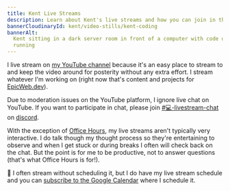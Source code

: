 ```yaml
---
title: Kent Live Streams
description: Learn about Kent's live streams and how you can join in the fun.
bannerCloudinaryId: kent/video-stills/kent-coding
bannerAlt:
  Kent sitting in a dark server room in front of a computer with code up and
  running
---
```


I live stream on [my YouTube channel](https://kcd.im/YouTube) because it's an
easy place to stream to and keep the video around for posterity without any
extra effort. I stream whatever I'm working on (right now that's content and
projects for [EpicWeb.dev](https://epicweb.dev)).

Due to moderation issues on the YouTube platform, I ignore live chat on YouTube.
If you want to participate in chat, please join
[#💻-livestream-chat](https://kcd.im/discord-livestream-chat) on
[discord](https://kcd.im/discord).

With the exception of [Office Hours](/office-hours), my live streams aren't
typically very interactive. I do talk though my thought process so they're
entertaining to observe and when I get stuck or during breaks I often will check
back on the chat. But the point is for me to be productive, not to answer
questions (that's what Office Hours is for!).

📅 I often stream without scheduling it, but I do have my live stream schedule
and you can
[subscribe to the Google Calendar](https://calendar.google.com/calendar/u/0?cid=Y19wNWdyaTl1bHVtNWw3MDBpZHFmcmw3c210Y0Bncm91cC5jYWxlbmRhci5nb29nbGUuY29t)
where I schedule it.
